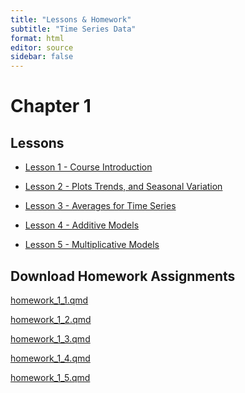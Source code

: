 ```yaml
---
title: "Lessons & Homework"
subtitle: "Time Series Data"
format: html
editor: source
sidebar: false
---
```


# Chapter 1

::: {.callout-tip icon=false}

## Lessons

-   [Lesson 1 - Course Introduction](chapter_1_lesson_1.html)

-   [Lesson 2 - Plots Trends, and Seasonal Variation](chapter_1_lesson_2.html)

-   [Lesson 3 - Averages for Time Series](chapter_1_lesson_3.html)

-   [Lesson 4 - Additive Models](chapter_1_lesson_4.html)

-   [Lesson 5 - Multiplicative Models](chapter_1_lesson_5.html)

:::


::: {.callout-note icon=false}

## Download Homework Assignments

<!-- ## need to update href link to correct files when we get them -->

<a href="/homework/homework_1_1.qmd" download="homework_1_1.qmd"> homework_1_1.qmd </a>

<a href="/homework/homework_1_2.qmd" download="homework_1_2.qmd"> homework_1_2.qmd </a>

<a href="/homework/homework_1_3.qmd" download="homework_1_3.qmd"> homework_1_3.qmd </a>

<a href="/homework/homework_1_4.qmd" download="homework_1_4.qmd"> homework_1_4.qmd </a>

<a href="/homework/homework_1_5.qmd" download="homework_1_5.qmd"> homework_1_5.qmd </a>

:::
